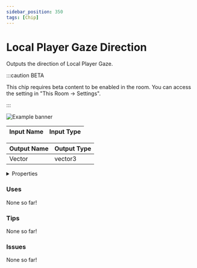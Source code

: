 ```yaml
---
sidebar_position: 350
tags: [Chip]
---
```


# Local Player Gaze Direction

Outputs the direction of Local Player Gaze.

:::caution BETA

This chip requires beta content to be enabled in the room. You can access the setting in "This Room -> Settings".

:::

![Example banner](./assets/6b68c3d8-8e26-43d2-bd6d-37944ae80963.svg)

| Input Name | Input Type |
|-----------|-----------|

| Output Name | Output Type |
|-----------|-----------|
| Vector | vector3 |


<details>
  <summary>Properties</summary>
  <div>
    <div>
    <table>
      <thead>
        <tr>
          <th>Is beta required?</th>
          <th>✅</th>
        </tr>
        <tr>
          <th>Is this chip a trolling risk?</th>
          <th>❌</th>
        </tr>
        <tr>
          <th>Chip UUPD</th>
          <th>._uuid</th>
        </tr>
      </thead>
    </table>
    </div>
  </div>
</details>

### Uses

None so far!

### Tips

None so far!

### Issues

None so far!